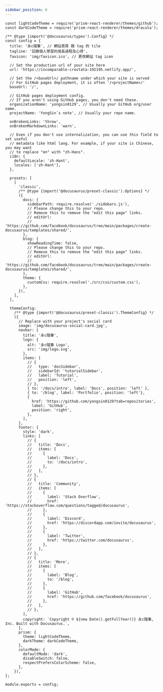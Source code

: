 ```yaml
---
sidebar_position: 6
---
```


```
const lightCodeTheme = require('prism-react-renderer/themes/github');
const darkCodeTheme = require('prism-react-renderer/themes/dracula');

/** @type {import('@docusaurus/types').Config} */
const config = {
  title: '永c隨筆', // 網站首頁 跟 tag 的 tile
  tagline: '記錄個人學習的成長過程及心得',
  favicon: 'img/favicon.ico', // 更改網站 tag icon

  // Set the production url of your site here
  url: 'https://incomparable-crostata-192195.netlify.app/',

  // Set the /<baseUrl>/ pathname under which your site is served
  // For GitHub pages deployment, it is often '/<projectName>/'
  baseUrl: '/',

  // GitHub pages deployment config.
  // If you aren't using GitHub pages, you don't need these.
  organizationName: 'yongsin0129', // Usually your GitHub org/user name.
  projectName: 'YongSin`s note', // Usually your repo name.

  onBrokenLinks: 'throw',
  onBrokenMarkdownLinks: 'warn',

  // Even if you don't use internalization, you can use this field to set useful
  // metadata like html lang. For example, if your site is Chinese, you may want
  // to replace "en" with "zh-Hans".
  i18n: {
    defaultLocale: 'zh-Hant',
    locales: ['zh-Hant'],
  },

  presets: [
    [
      'classic',
      /** @type {import('@docusaurus/preset-classic').Options} */
      ({
        docs: {
          sidebarPath: require.resolve('./sidebars.js'),
          // Please change this to your repo.
          // Remove this to remove the "edit this page" links.
          // editUrl:
          //   'https://github.com/facebook/docusaurus/tree/main/packages/create-docusaurus/templates/shared/',
        },
        blog: {
          showReadingTime: false,
          // Please change this to your repo.
          // Remove this to remove the "edit this page" links.
          // editUrl:
          //   'https://github.com/facebook/docusaurus/tree/main/packages/create-docusaurus/templates/shared/',
        },
        theme: {
          customCss: require.resolve('./src/css/custom.css'),
        },
      }),
    ],
  ],

  themeConfig:
    /** @type {import('@docusaurus/preset-classic').ThemeConfig} */
    ({
      // Replace with your project's social card
      image: 'img/docusaurus-social-card.jpg',
      navbar: {
        title: '永c隨筆',
        logo: {
          alt: '永c隨筆 Logo',
          src: 'img/logo.svg',
        },
        items: [
          // {
          //   type: 'docSidebar',
          //   sidebarId: 'tutorialSidebar',
          //   label: 'Tutorial',
          //   position: 'left',
          // },
          { to: '/docs/intro', label: 'Docs', position: 'left' },
          { to: '/blog', label: 'Portfolio', position: 'left'},
          {
            href: 'https://github.com/yongsin0129?tab=repositories',
            label: 'GitHub',
            position: 'right',
          },
        ],
      },
      footer: {
        style: 'dark',
        links: [
          // {
          //   title: 'Docs',
          //   items: [
          //     {
          //       label: 'Docs',
          //       to: '/docs/intro',
          //     },
          //   ],
          // },
          // {
          //   title: 'Community',
          //   items: [
          //     {
          //       label: 'Stack Overflow',
          //       href: 'https://stackoverflow.com/questions/tagged/docusaurus',
          //     },
          //     {
          //       label: 'Discord',
          //       href: 'https://discordapp.com/invite/docusaurus',
          //     },
          //     {
          //       label: 'Twitter',
          //       href: 'https://twitter.com/docusaurus',
          //     },
          //   ],
          // },
          // {
          //   title: 'More',
          //   items: [
          //     {
          //       label: 'Blog',
          //       to: '/blog',
          //     },
          //     {
          //       label: 'GitHub',
          //       href: 'https://github.com/facebook/docusaurus',
          //     },
          //   ],
          // },
        ],
        copyright: `Copyright © ${new Date().getFullYear()} 永c隨筆, Inc. Built with Docusaurus.`,
      },
      prism: {
        theme: lightCodeTheme,
        darkTheme: darkCodeTheme,
      },
      colorMode: {
        defaultMode: 'dark',
        disableSwitch: false,
        respectPrefersColorScheme: false,
      },
    }),
};

module.exports = config;
```